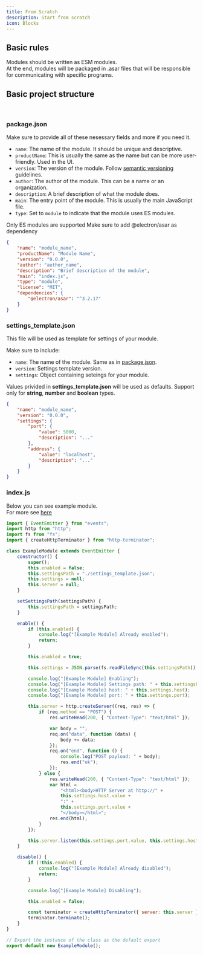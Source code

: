 ```yaml
---
title: From Scratch
description: Start from scratch
icon: Blocks
---
```



## Basic rules

Modules should be written as ESM modules.\
At the end, modules will be packaged in .asar files that will be responsible for communicating with specific programs.

## Basic project structure

<Files>
	<Folder name="module_name" defaultOpen>
		<InteractiveFile name="package.json" href="#packagejson" />
		<InteractiveFile name="settings_template.json" href="#settings_templatejson" />
		<InteractiveFile name="index.js" href="#indexjs" />
	</Folder>
</Files>

<br />

### package.json

Make sure to provide all of these nesessary fields and more if you need it.

- `name`: The name of the module. It should be unique and descriptive.
- `productName`: This is usually the same as the name but can be more user-friendly. Used in the UI.
- `version`: The version of the module. Follow [semantic versioning](https://semver.org/) guidelines.
- `author`: The author of the module. This can be a name or an organization.
- `description`: A brief description of what the module does.
- `main`: The entry point of the module. This is usually the main JavaScript file.
- `type`: Set to `module` to indicate that the module uses ES modules.

<Callout type="warn">Only ES modules are supported</Callout>
<Callout type="info">Make sure to add @electron/asar as dependency</Callout>

```json title="package.json"
{
	"name": "module_name",
	"productName": "Module Name",
	"version": "0.0.0",
	"author": "author_name",
	"description": "Brief description of the module",
	"main": "index.js",
	"type": "module",
	"license": "MIT",
	"dependencies": {
		"@electron/asar": "^3.2.17"
	}
}
```

### settings_template.json

This file will be used as template for settings of your module.

Make sure to include:

- `name`: The name of the module. Same as in [package.json](#packagejson).
- `version`: Settings template version.
- `settings`: Object containing seteings for your module.

<Callout type="info">Values privided in **settings_template.json** will be used as defaults.</Callout>
<Callout type="warn">Support only for **string**, **number** and **boolean** types.</Callout>

```json title="settings_template.json"
{
	"name": "module_name",
	"version": "0.0.0",
	"settings": {
		"port": {
			"value": 5000,
			"description": "..."
		},
		"address": {
			"value": "localhost",
			"description": "..."
		}
	}
}
```

### index.js

Below you can see example module.\
For more see [here](./indexjs)

```js title="index.js"
import { EventEmitter } from "events";
import http from "http";
import fs from "fs";
import { createHttpTerminator } from "http-terminator";

class ExampleModule extends EventEmitter {
	constructor() {
		super();
		this.enabled = false;
		this.settingsPath = "./settings_template.json";
		this.settings = null;
		this.server = null;
	}

	setSettingsPath(settingsPath) {
		this.settingsPath = settingsPath;
	}

	enable() {
		if (this.enabled) {
			console.log("[Example Module] Already enabled");
			return;
		}

		this.enabled = true;

		this.settings = JSON.parse(fs.readFileSync(this.settingsPath)).settings;

		console.log("[Example Module] Enabling");
		console.log("[Example Module] Settings path: " + this.settingsPath);
		console.log("[Example Module] host: " + this.settings.host);
		console.log("[Example Module] port: " + this.settings.port);

		this.server = http.createServer((req, res) => {
			if (req.method == "POST") {
				res.writeHead(200, { "Content-Type": "text/html" });

				var body = "";
				req.on("data", function (data) {
					body += data;
				});
				req.on("end", function () {
					console.log("POST payload: " + body);
					res.end("ok");
				});
			} else {
				res.writeHead(200, { "Content-Type": "text/html" });
				var html =
					"<html><body>HTTP Server at http://" +
					this.settings.host.value +
					":" +
					this.settings.port.value +
					"</body></html>";
				res.end(html);
			}
		});

		this.server.listen(this.settings.port.value, this.settings.host.value);
	}

	disable() {
		if (!this.enabled) {
			console.log("[Example Module] Already disabled");
			return;
		}

		console.log("[Example Module] Disabling");

		this.enabled = false;

		const terminator = createHttpTerminator({ server: this.server });
		terminator.terminate();
	}
}

// Export the instance of the class as the default export
export default new ExampleModule();
```
